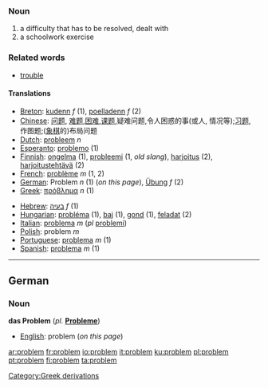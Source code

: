===Noun===

#a difficulty that has to be resolved, dealt with
#a schoolwork exercise

===Related words===
*[[trouble]]

====Translations====
{{top}}
*[[Breton]]: [[kudenn]] ''f'' (1), [[poelladenn]] ''f'' (2)
*[[Chinese]]: [[问题]], [[难题]],[[困难]],[[课题]],疑难问题,令人困惑的事(或人, 情况等);[[习题]], 作图题;([[象棋]]的)布局问题
*[[Dutch]]: [[probleem]] ''n''
*[[Esperanto]]: [[problemo]] (1)
*[[Finnish]]: [[ongelma]] (1), [[probleemi]] (1, ''old slang''), [[harjoitus]] (2), [[harjoitustehtävä]] (2)
*[[French]]: [[problème]] ''m'' (1, 2)
*[[German]]: Problem ''n'' (1) (''on this page''), [[Übung]] ''f'' (2)
*[[Greek]]: [[πρόβλημα]] ''n'' (1)
{{mid}}
*[[Hebrew]]: [[בעיה]] ''f'' (1)
*[[Hungarian]]: [[probléma]] (1), [[baj]] (1), [[gond]] (1), [[feladat]] (2)
*[[Italian]]: [[problema]] ''m'' (''pl'' [[problemi]])
*[[Polish]]: problem ''m''
*[[Portuguese]]: [[problema]] ''m'' (1)
*[[Spanish]]: [[problema]] ''m'' (1)
{{bottom}}

----

==German==
===Noun===
'''das Problem''' (''pl.'' '''[[Probleme]]''')

*[[English]]: problem (''on this page'')
[[Category:Greek derivations]]

[[ar:problem]]
[[fr:problem]]
[[io:problem]]
[[it:problem]]
[[ku:problem]]
[[pl:problem]]
[[pt:problem]]
[[fi:problem]]
[[ta:problem]]